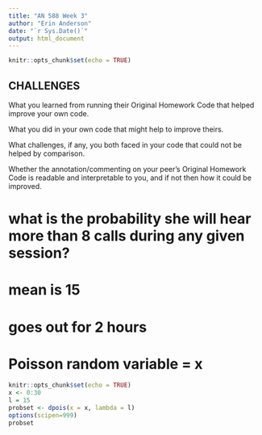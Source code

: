 ```yaml
---
title: "AN 588 Week 3"
author: "Erin Anderson"
date: "`r Sys.Date()`"
output: html_document
---
```


```r
knitr::opts_chunk$set(echo = TRUE)
```

## CHALLENGES 

What you learned from running their Original Homework Code that helped improve your own code.

What you did in your own code that might help to improve theirs.

What challenges, if any, you both faced in your code that could not be helped by comparison.

Whether the annotation/commenting on your peer’s Original Homework Code is readable and interpretable to you, and if not then how it could be improved.

# what is the probability she will hear more than 8 calls during any given session?
# mean is 15
# goes out for 2 hours
# Poisson random variable = x
```r
knitr::opts_chunk$set(echo = TRUE)
x <- 0:30
l = 15
probset <- dpois(x = x, lambda = l)
options(scipen=999) 
probset
```
